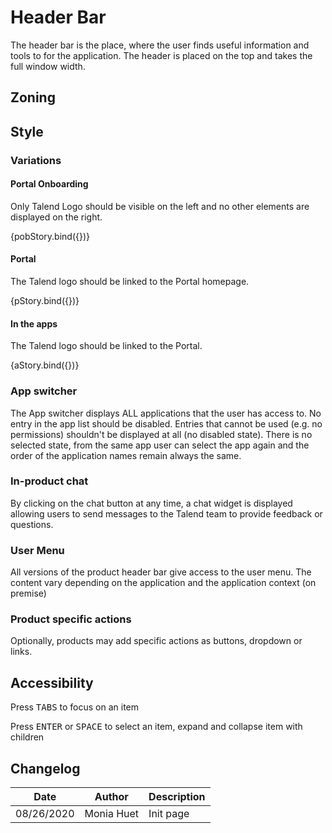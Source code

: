 




<Meta title="Components/HeaderBar" />

# Header Bar

The header bar is the place, where the user finds useful information and tools to for the application.
The header is placed on the top and takes the full window width.

## Zoning

<FigmaImage src="https://www.figma.com/file/2Sw2IvUHZ9F2srJ3L8AWxr/%F0%9F%93%90-Zoning?node-id=10%3A88" alt="zoning image for buttons" />

## Style

### Variations

#### Portal Onboarding

Only Talend Logo should be visible on the left and no other elements are displayed on the right.

<Preview>
	<Story name="portal-onboarding">{pobStory.bind({})}</Story>
</Preview>

#### Portal

The Talend logo should be linked to the Portal homepage.

<Preview>
	<Story name="portal">{pStory.bind({})}</Story>
</Preview>

#### In the apps

The Talend logo should be linked to the Portal.

<Preview>
	<Story name="apps">{aStory.bind({})}</Story>
</Preview>

### App switcher

The App switcher displays ALL applications that the user has access to. No entry in the app list should be disabled. Entries that cannot be used (e.g. no permissions) shouldn't be displayed at all (no disabled state). 
There is no selected state, from the same app user can select the app again and the order of the application names remain always the same.

### In-product chat

By clicking on the chat button at any time, a chat widget is displayed allowing users to send messages to the Talend team to provide feedback or questions.

### User  Menu

All versions of the product header bar give access to the user menu.  The content vary depending on the application and the application context (on premise)

### Product specific actions

Optionally, products may add specific actions as buttons, dropdown or links. 


## Accessibility

Press <kbd>TABS</kbd> to focus on an item

Press <kbd>ENTER</kbd> or <kbd>SPACE</kbd> to select an item, expand and collapse item with children


## Changelog

| Date       | Author     | Description |
| ---------- | ---------- | ----------- |
| 08/26/2020 | Monia Huet | Init page   |
